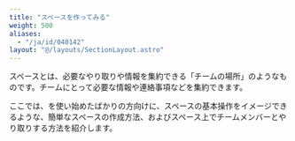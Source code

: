 ```yaml
---
title: "スペースを作ってみる"
weight: 500
aliases:
  - "/ja/id/040142"
layout: "@/layouts/SectionLayout.astro"
---
```




スペースとは、必要なやり取りや情報を集約できる「チームの場所」のようなものです。チームにとって必要な情報や連絡事項などを集約できます。  

ここでは、<Kintone />を使い始めたばかりの方向けに、スペースの基本操作をイメージできるような、簡単なスペースの作成方法、およびスペース上でチームメンバーとやり取りする方法を紹介します。
